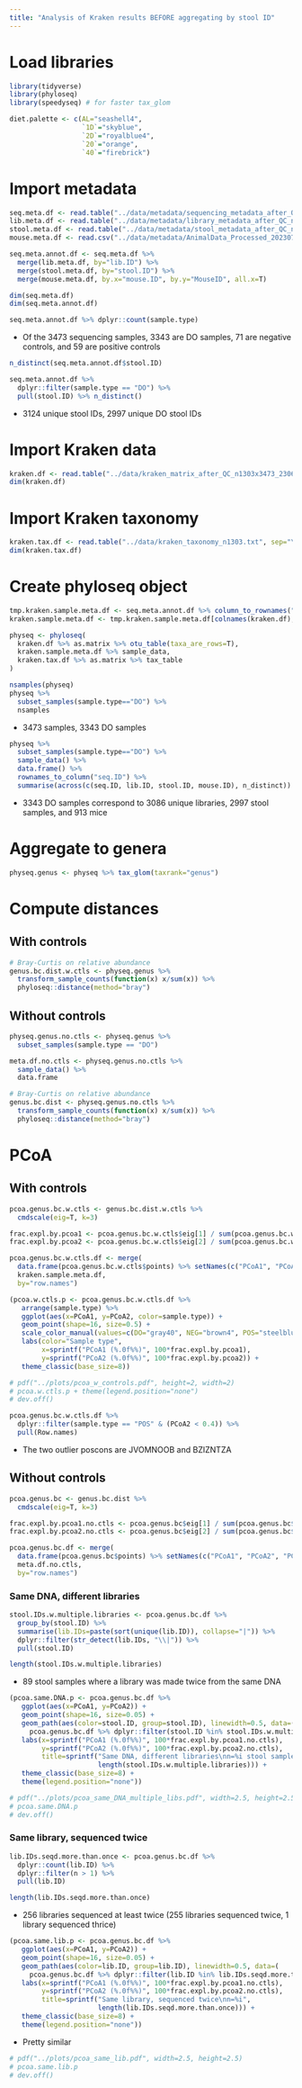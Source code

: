 ```yaml
---
title: "Analysis of Kraken results BEFORE aggregating by stool ID"
---
```


# Load libraries

```r
library(tidyverse)
library(phyloseq)
library(speedyseq) # for faster tax_glom

diet.palette <- c(AL="seashell4",
                  `1D`="skyblue",
                  `2D`="royalblue4",
                  `20`="orange",
                  `40`="firebrick")
```

# Import metadata

```r
seq.meta.df <- read.table("../data/metadata/sequencing_metadata_after_QC_n3473_230620.txt", sep="\t", header=T)
lib.meta.df <- read.table("../data/metadata/library_metadata_after_QC_n3213_230620.txt", sep="\t", header=T)
stool.meta.df <- read.table("../data/metadata/stool_metadata_after_QC_n3124_230620.txt", sep="\t", header=T)
mouse.meta.df <- read.csv("../data/metadata/AnimalData_Processed_20230712.csv")
```

```r
seq.meta.annot.df <- seq.meta.df %>%
  merge(lib.meta.df, by="lib.ID") %>%
  merge(stool.meta.df, by="stool.ID") %>% 
  merge(mouse.meta.df, by.x="mouse.ID", by.y="MouseID", all.x=T)

dim(seq.meta.df)
dim(seq.meta.annot.df)
```

```r
seq.meta.annot.df %>% dplyr::count(sample.type)
```

* Of the 3473 sequencing samples, 3343 are DO samples, 71 are negative controls, and 59 are positive controls

```r
n_distinct(seq.meta.annot.df$stool.ID)

seq.meta.annot.df %>% 
  dplyr::filter(sample.type == "DO") %>% 
  pull(stool.ID) %>% n_distinct()
```

* 3124 unique stool IDs, 2997 unique DO stool IDs

# Import Kraken data

```r
kraken.df <- read.table("../data/kraken_matrix_after_QC_n1303x3473_230620.txt", sep="\t", header=T, row.names=1)
dim(kraken.df)
```

# Import Kraken taxonomy

```r
kraken.tax.df <- read.table("../data/kraken_taxonomy_n1303.txt", sep="\t", header=T, quote="", row.names=1)
dim(kraken.tax.df)
```

# Create phyloseq object

```r
tmp.kraken.sample.meta.df <- seq.meta.annot.df %>% column_to_rownames("seq.ID")
kraken.sample.meta.df <- tmp.kraken.sample.meta.df[colnames(kraken.df), ]

physeq <- phyloseq(
  kraken.df %>% as.matrix %>% otu_table(taxa_are_rows=T),
  kraken.sample.meta.df %>% sample_data,
  kraken.tax.df %>% as.matrix %>% tax_table
)
```

```r
nsamples(physeq)
physeq %>% 
  subset_samples(sample.type=="DO") %>% 
  nsamples
```

* 3473 samples, 3343 DO samples

```r
physeq %>% 
  subset_samples(sample.type=="DO") %>%
  sample_data() %>% 
  data.frame() %>% 
  rownames_to_column("seq.ID") %>% 
  summarise(across(c(seq.ID, lib.ID, stool.ID, mouse.ID), n_distinct))
```
* 3343 DO samples correspond to 3086 unique libraries, 2997 stool samples, and 913 mice

# Aggregate to genera

```r
physeq.genus <- physeq %>% tax_glom(taxrank="genus")
```

# Compute distances

## With controls

```r
# Bray-Curtis on relative abundance
genus.bc.dist.w.ctls <- physeq.genus %>%
  transform_sample_counts(function(x) x/sum(x)) %>%
  phyloseq::distance(method="bray")
```

## Without controls

```r
physeq.genus.no.ctls <- physeq.genus %>%
  subset_samples(sample.type == "DO")

meta.df.no.ctls <- physeq.genus.no.ctls %>% 
  sample_data() %>% 
  data.frame

# Bray-Curtis on relative abundance
genus.bc.dist <- physeq.genus.no.ctls %>%
  transform_sample_counts(function(x) x/sum(x)) %>%
  phyloseq::distance(method="bray")
```

# PCoA

## With controls

```r
pcoa.genus.bc.w.ctls <- genus.bc.dist.w.ctls %>% 
  cmdscale(eig=T, k=3)

frac.expl.by.pcoa1 <- pcoa.genus.bc.w.ctls$eig[1] / sum(pcoa.genus.bc.w.ctls$eig)
frac.expl.by.pcoa2 <- pcoa.genus.bc.w.ctls$eig[2] / sum(pcoa.genus.bc.w.ctls$eig)

pcoa.genus.bc.w.ctls.df <- merge(
  data.frame(pcoa.genus.bc.w.ctls$points) %>% setNames(c("PCoA1", "PCoA2", "PCoA3")),
  kraken.sample.meta.df,
  by="row.names")
```

```r
(pcoa.w.ctls.p <- pcoa.genus.bc.w.ctls.df %>% 
   arrange(sample.type) %>% 
   ggplot(aes(x=PCoA1, y=PCoA2, color=sample.type)) +
   geom_point(shape=16, size=0.5) +
   scale_color_manual(values=c(DO="gray40", NEG="brown4", POS="steelblue")) +
   labs(color="Sample type",
        x=sprintf("PCoA1 (%.0f%%)", 100*frac.expl.by.pcoa1),
        y=sprintf("PCoA2 (%.0f%%)", 100*frac.expl.by.pcoa2)) +
   theme_classic(base_size=8))
```

```r
# pdf("../plots/pcoa_w_controls.pdf", height=2, width=2)
# pcoa.w.ctls.p + theme(legend.position="none")
# dev.off()
```

```r
pcoa.genus.bc.w.ctls.df %>% 
  dplyr::filter(sample.type == "POS" & (PCoA2 < 0.4)) %>%
  pull(Row.names)
```

* The two outlier poscons are JVOMNOOB and BZIZNTZA

## Without controls

```r
pcoa.genus.bc <- genus.bc.dist %>% 
  cmdscale(eig=T, k=3)

frac.expl.by.pcoa1.no.ctls <- pcoa.genus.bc$eig[1] / sum(pcoa.genus.bc$eig)
frac.expl.by.pcoa2.no.ctls <- pcoa.genus.bc$eig[2] / sum(pcoa.genus.bc$eig)

pcoa.genus.bc.df <- merge(
  data.frame(pcoa.genus.bc$points) %>% setNames(c("PCoA1", "PCoA2", "PCoA3")),
  meta.df.no.ctls,
  by="row.names")
```

### Same DNA, different libraries

```r
stool.IDs.w.multiple.libraries <- pcoa.genus.bc.df %>% 
  group_by(stool.ID) %>% 
  summarise(lib.IDs=paste(sort(unique(lib.ID)), collapse="|")) %>%
  dplyr::filter(str_detect(lib.IDs, "\\|")) %>% 
  pull(stool.ID)

length(stool.IDs.w.multiple.libraries)
```

* 89 stool samples where a library was made twice from the same DNA

```r
(pcoa.same.DNA.p <- pcoa.genus.bc.df %>% 
   ggplot(aes(x=PCoA1, y=PCoA2)) +
   geom_point(shape=16, size=0.05) +
   geom_path(aes(color=stool.ID, group=stool.ID), linewidth=0.5, data=(
     pcoa.genus.bc.df %>% dplyr::filter(stool.ID %in% stool.IDs.w.multiple.libraries))) +
   labs(x=sprintf("PCoA1 (%.0f%%)", 100*frac.expl.by.pcoa1.no.ctls),
        y=sprintf("PCoA2 (%.0f%%)", 100*frac.expl.by.pcoa2.no.ctls),
        title=sprintf("Same DNA, different libraries\nn=%i stool samples",
                      length(stool.IDs.w.multiple.libraries))) +
   theme_classic(base_size=8) +
   theme(legend.position="none"))
```

```r
# pdf("../plots/pcoa_same_DNA_multiple_libs.pdf", width=2.5, height=2.5)
# pcoa.same.DNA.p
# dev.off()
```


### Same library, sequenced twice

```r
lib.IDs.seqd.more.than.once <- pcoa.genus.bc.df %>% 
  dplyr::count(lib.ID) %>% 
  dplyr::filter(n > 1) %>% 
  pull(lib.ID)

length(lib.IDs.seqd.more.than.once)
```

* 256 libraries sequenced at least twice (255 libraries sequenced twice, 1 library sequenced thrice)

```r
(pcoa.same.lib.p <- pcoa.genus.bc.df %>% 
   ggplot(aes(x=PCoA1, y=PCoA2)) +
   geom_point(shape=16, size=0.05) +
   geom_path(aes(color=lib.ID, group=lib.ID), linewidth=0.5, data=(
     pcoa.genus.bc.df %>% dplyr::filter(lib.ID %in% lib.IDs.seqd.more.than.once))) +
   labs(x=sprintf("PCoA1 (%.0f%%)", 100*frac.expl.by.pcoa1.no.ctls),
        y=sprintf("PCoA2 (%.0f%%)", 100*frac.expl.by.pcoa2.no.ctls),
        title=sprintf("Same library, sequenced twice\nn=%i",
                      length(lib.IDs.seqd.more.than.once))) +
   theme_classic(base_size=8) +
   theme(legend.position="none"))
```

* Pretty similar

```r
# pdf("../plots/pcoa_same_lib.pdf", width=2.5, height=2.5)
# pcoa.same.lib.p
# dev.off()
```
